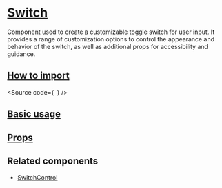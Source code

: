 

<Meta of={Stories} />

# [Switch](#switch)

Component used to create a customizable toggle switch for user input.
It provides a range of customization options to control the appearance and behavior of the switch,
as well as additional props for accessibility and guidance.

## [How to import](#how-to-import)

<Source
  code={`
`}
/>

## [Basic usage](#basic-usage)

<Canvas of={Stories.Base} />

## [Props](#props)

<ArgTypes of={Stories} />

## Related components

- [SwitchControl](?path=/docs/components-core-form-switchcontrol--docs)

